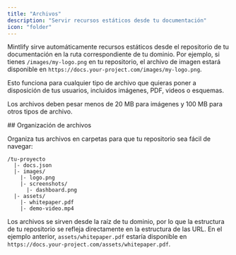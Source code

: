 ```yaml
---
title: "Archivos"
description: "Servir recursos estáticos desde tu documentación"
icon: "folder"
---
```


Mintlify sirve automáticamente recursos estáticos desde el repositorio de tu documentación en la ruta correspondiente de tu dominio. Por ejemplo, si tienes `/images/my-logo.png` en tu repositorio, el archivo de imagen estará disponible en `https://docs.your-project.com/images/my-logo.png`.

Esto funciona para cualquier tipo de archivo que quieras poner a disposición de tus usuarios, incluidos imágenes, PDF, videos o esquemas.

Los archivos deben pesar menos de 20 MB para imágenes y 100 MB para otros tipos de archivo.

<div id="file-organization">
  ## Organización de archivos
</div>

Organiza tus archivos en carpetas para que tu repositorio sea fácil de navegar:

```text
/tu-proyecto
  |- docs.json
  |- images/
    |- logo.png
    |- screenshots/
      |- dashboard.png
  |- assets/
    |- whitepaper.pdf
    |- demo-video.mp4
```

Los archivos se sirven desde la raíz de tu dominio, por lo que la estructura de tu repositorio se refleja directamente en la estructura de las URL. En el ejemplo anterior, `assets/whitepaper.pdf` estaría disponible en `https://docs.your-project.com/assets/whitepaper.pdf`.